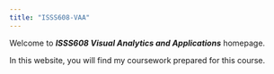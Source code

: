 ```yaml
---
title: "ISSS608-VAA"
---
```


Welcome to ***ISSS608 Visual Analytics and Applications*** homepage.

In this website, you will find my coursework prepared for this course.
